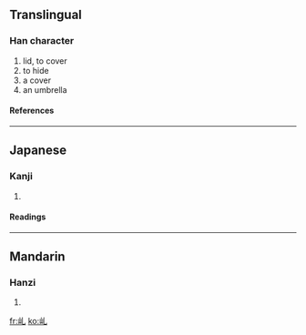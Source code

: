 ==Translingual==
===Han character===
{{Han char|rn=46|rad=山|as=01|sn=4|four=|canj=山山 (UU), XXX山日 (XXXUA)}}
# lid, to cover
# to hide
# a cover
# an umbrella
====References====
{{Han ref|kx=0307.021|dkj=00175|hdz=10760.010|uh=4E62|ud=20066}}
----
==Japanese==
===Kanji===
{{ja-kanji|grade=|rs=山01}}
# {{defn|Japanese}}
====Readings====
{{ja-readings|on=[[がい]] (gai)|kun=[[かさ]] (kasa), [[ふた]] (futa), [[おおう]] (oou)}}
----
==Mandarin==
===Hanzi===
{{cmn-hanzi|pin=[[gài]] ([[gai4]]), [[jiǔ]] ([[jiu3]])|wg=kai<sup>4</sup>, chiu<sup>3</sup>}}
# {{defn|Mandarin}}

[[fr:乢]]
[[ko:乢]]
